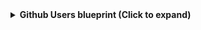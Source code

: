 <details>
<summary><b>Github Users blueprint (Click to expand)</b></summary>

```json showLineNumbers
{
  "identifier": "githubUser",
  "title": "Github User",
  "icon": "Microservice",
  "schema": {
    "properties": {
      "email": {
         "title": "Email",
         "type": "string"
      }
    },
    "required": []
  },
  "mirrorProperties": {},
  "calculationProperties": {},
  "aggregationProperties": {},
  "relations": {
    "user": {
      "title": "User",
      "target": "user",
      "required": false,
      "many": false
    }
  }
}
```

</details>
